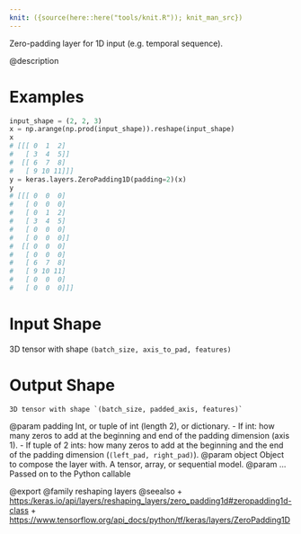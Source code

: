 ```yaml
---
knit: ({source(here::here("tools/knit.R")); knit_man_src})
---
```

Zero-padding layer for 1D input (e.g. temporal sequence).

@description

# Examples
```python
input_shape = (2, 2, 3)
x = np.arange(np.prod(input_shape)).reshape(input_shape)
x
# [[[ 0  1  2]
#   [ 3  4  5]]
#  [[ 6  7  8]
#   [ 9 10 11]]]
y = keras.layers.ZeroPadding1D(padding=2)(x)
y
# [[[ 0  0  0]
#   [ 0  0  0]
#   [ 0  1  2]
#   [ 3  4  5]
#   [ 0  0  0]
#   [ 0  0  0]]
#  [[ 0  0  0]
#   [ 0  0  0]
#   [ 6  7  8]
#   [ 9 10 11]
#   [ 0  0  0]
#   [ 0  0  0]]]
```

# Input Shape
3D tensor with shape `(batch_size, axis_to_pad, features)`

# Output Shape
    3D tensor with shape `(batch_size, padded_axis, features)`

@param padding Int, or tuple of int (length 2), or dictionary.
- If int: how many zeros to add at the beginning and end of
  the padding dimension (axis 1).
- If tuple of 2 ints: how many zeros to add at the beginning and the
  end of the padding dimension (`(left_pad, right_pad)`).
@param object Object to compose the layer with. A tensor, array, or sequential model.
@param ... Passed on to the Python callable

@export
@family reshaping layers
@seealso
+ <https:/keras.io/api/layers/reshaping_layers/zero_padding1d#zeropadding1d-class>
+ <https://www.tensorflow.org/api_docs/python/tf/keras/layers/ZeroPadding1D>

